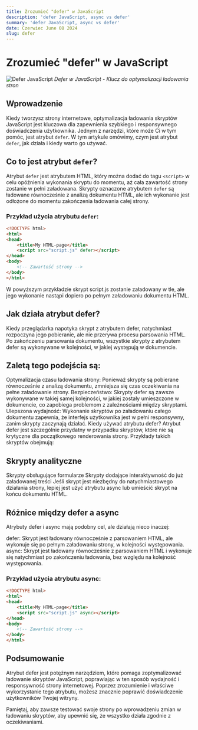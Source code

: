```yaml
---
title: Zrozumieć "defer" w JavaScript
description: 'defer JavaScript, async vs defer'
summary: 'defer JavaScript, async vs defer'
date: Czerwiec June 08 2024
slug: defer
---
```


# Zrozumieć "defer" w JavaScript

![Defer JavaScript](https://filedn.eu/lPq6O1K7j8DR1n7JwTuYjYz/img/blog/defer.svg)
*Defer w JavaScript - Klucz do optymalizacji ładowania stron*

## Wprowadzenie

Kiedy tworzysz strony internetowe, optymalizacja ładowania skryptów JavaScript jest kluczowa dla zapewnienia szybkiego i responsywnego doświadczenia użytkownika. Jednym z narzędzi, które może Ci w tym pomóc, jest atrybut `defer`. W tym artykule omówimy, czym jest atrybut `defer`, jak działa i kiedy warto go używać.

## Co to jest atrybut `defer`?

Atrybut `defer` jest atrybutem HTML, który można dodać do tagu `<script>` w celu opóźnienia wykonania skryptu do momentu, aż cała zawartość strony zostanie w pełni załadowana. Skrypty oznaczone atrybutem `defer` są ładowane równocześnie z analizą dokumentu HTML, ale ich wykonanie jest odłożone do momentu zakończenia ładowania całej strony.

### Przykład użycia atrybutu `defer`:

```html
<!DOCTYPE html>
<html>
<head>
    <title>My HTML-page</title>
    <script src="script.js" defer></script>
</head>
<body>
    <!-- Zawartość strony -->
</body>
</html>
```

W powyższym przykładzie skrypt script.js zostanie załadowany w tle, ale jego wykonanie nastąpi dopiero po pełnym załadowaniu dokumentu HTML.

## Jak działa atrybut defer?
Kiedy przeglądarka napotyka skrypt z atrybutem defer, natychmiast rozpoczyna jego pobieranie, ale nie przerywa procesu parsowania HTML. Po zakończeniu parsowania dokumentu, wszystkie skrypty z atrybutem defer są wykonywane w kolejności, w jakiej występują w dokumencie.

## Zaletą tego podejścia są:
Optymalizacja czasu ładowania strony: Ponieważ skrypty są pobierane równocześnie z analizą dokumentu, zmniejsza się czas oczekiwania na pełne załadowanie strony.
Bezpieczeństwo: Skrypty defer są zawsze wykonywane w takiej samej kolejności, w jakiej zostały umieszczone w dokumencie, co zapobiega problemom z zależnościami między skryptami.
Ulepszona wydajność: Wykonanie skryptów po załadowaniu całego dokumentu zapewnia, że interfejs użytkownika jest w pełni responsywny, zanim skrypty zaczynają działać.
Kiedy używać atrybutu defer?
Atrybut defer jest szczególnie przydatny w przypadku skryptów, które nie są krytyczne dla początkowego renderowania strony. Przykłady takich skryptów obejmują:

## Skrypty analityczne
Skrypty obsługujące formularze
Skrypty dodające interaktywność do już załadowanej treści
Jeśli skrypt jest niezbędny do natychmiastowego działania strony, lepiej jest użyć atrybutu async lub umieścić skrypt na końcu dokumentu HTML.

## Różnice między defer a async
Atrybuty defer i async mają podobny cel, ale działają nieco inaczej:

defer: Skrypt jest ładowany równocześnie z parsowaniem HTML, ale wykonuje się po pełnym załadowaniu strony, w kolejności występowania.
async: Skrypt jest ładowany równocześnie z parsowaniem HTML i wykonuje się natychmiast po zakończeniu ładowania, bez względu na kolejność występowania.

### Przykład użycia atrybutu async:

```html
<!DOCTYPE html>
<html>
<head>
    <title>My HTML-page</title>
    <script src="script.js" async></script>
</head>
<body>
    <!-- Zawartość strony -->
</body>
</html>
```

## Podsumowanie
Atrybut defer jest potężnym narzędziem, które pomaga zoptymalizować ładowanie skryptów JavaScript, poprawiając w ten sposób wydajność i responsywność strony internetowej. Poprzez zrozumienie i właściwe wykorzystanie tego atrybutu, możesz znacznie poprawić doświadczenie użytkowników Twojej witryny.

Pamiętaj, aby zawsze testować swoje strony po wprowadzeniu zmian w ładowaniu skryptów, aby upewnić się, że wszystko działa zgodnie z oczekiwaniami.
